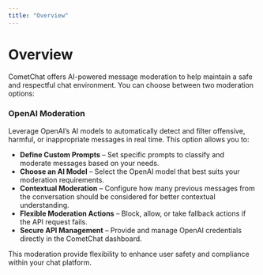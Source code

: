 ```yaml
---
title: "Overview"
---
```


# Overview  

CometChat offers AI-powered message moderation to help maintain a safe and respectful chat environment. You can choose between two moderation options:  

### **OpenAI Moderation**  
Leverage OpenAI’s AI models to automatically detect and filter offensive, harmful, or inappropriate messages in real time. This option allows you to:  
- **Define Custom Prompts** – Set specific prompts to classify and moderate messages based on your needs.  
- **Choose an AI Model** – Select the OpenAI model that best suits your moderation requirements.  
- **Contextual Moderation** – Configure how many previous messages from the conversation should be considered for better contextual understanding.  
- **Flexible Moderation Actions** – Block, allow, or take fallback actions if the API request fails.  
- **Secure API Management** – Provide and manage OpenAI credentials directly in the CometChat dashboard.  

This moderation provide flexibility to enhance user safety and compliance within your chat platform.  
